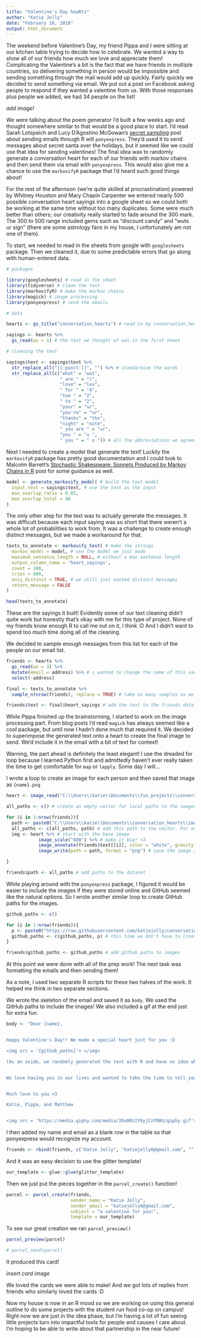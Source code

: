 ```yaml
---
title: "Valentine's Day heaRts"
author: "Katie Jolly"
date: "February 16, 2018"
output: html_document
---
```


The weekend before Valentine's Day, my friend Pippa and I were sitting at our kitchen table trying to decide how to celebrate. We wanted a way to show all of our friends how much we love and appreciate them! Complicating the Valentine's a bit is the fact that we have friends in multiple countries, so delivering something in person would be impossible and sending something through the mail would add up quickly. Fairly quickly we decided to send something via email. We put out a post on Facebook asking people to respond if they wanted a valentine from us. With those responses plus people we added, we had 34 people on the list! 

*add image!*

We were talking about the poem generator I'd built a few weeks ago and thought somewhere similar to that would be a good place to start. I'd read Sarah Lotspeich and Lucy D'Agostino McGowan's [secret sampling](http://livefreeordichotomize.com/2017/11/15/secret-sampling/) post about sending emails through R will `ponyexpress`. They'd used it to send messages about secret santa over the holidays, but it seemed like we could use that idea for sending valentines! The final idea was to randomly generate a conversation heart for each of our friends with markov chains and then send them via email with `ponyexpress`. This would also give me a chance to use the `markovifyR` package that I'd heard such good things about! 

For the rest of the afternoon (we're quite skilled at procrastination) powered by Whitney Houston and Mary Chapin Carpenter we entered nearly 500 possible conversation heart sayings into a google sheet so we could both be working at the same time without too many duplicates. Some were much better than others; our creativity really started to fade around the 300 mark. The 300 to 500 range included gems such as "discount candy" and "wuts ur sign" (there are some astrology fans in my house, I unfortunately am not one of them). 

To start, we needed to read in the sheets from google with `googlesheets` package. Then we cleaned it, due to some predictable errors that go along with human-entered data. 

```r
# packages

library(googlesheets) # read in the sheet 
library(tidyverse) # clean the text
library(markovifyR) # make the markov chains
library(magick) # image processing
library(ponyexpress) # send the emails

# data

hearts <- gs_title("conversation_hearts") # read in my conversation_hearts sheet

sayings <- hearts %>%
  gs_read(ws = 1) # the text we thought of was in the first sheet

# cleaning the text

sayings$text <- sayings$text %>%
  str_replace_all("[[:punct:]]", "") %>% # standardize the words
  str_replace_all(c("what" = "wut",
                    " are " = "r",
                    "love" = "luv",
                    " for " = "4",
                    "too " = "2",
                    " to " = "2",
                    "your" = "ur",
                    "you're" = "ur",
                    "thanks" = "thx",
                    "night" = "nite",
                    " you are " = "ur",
                    "you " = "u ",
                    " you " = " u ")) # all the abbreviations we agreed to use to be more ~hip~
```

Next I needed to create a model that generate the text! Luckily the `markovifyR` package has pretty good documentation and I could look to Malcolm Barrett's [Stochastic Shakespeare: Sonnets Produced by Markov Chains in R](https://malco.io/2018/01/28/shakespeare/) post for some guidance as well. 

```r
model <- generate_markovify_model( # build the text model
  input_text = sayings$text, # use the text as the input
  max_overlap_ratio = 0.85,
  max_overlap_total = 40
)
```

The only other step for the text was to actually generate the messages. It was difficult because each input saying was so short that there weren't a whole lot of probabilities to work from. It was a challenge to create enough distinct messages, but we made a workaround for that.

```r
texts_to_annotate <- markovify_text( # make the strings
  markov_model = model, # use the model we just made
  maximum_sentence_length = NULL, # without a max sentence length
  output_column_name = 'heart_sayings',
  count = 100,
  tries = 600,
  only_distinct = TRUE, # we still just wanted distinct messages 
  return_message = FALSE
)

head(texts_to_annotate)
```

These are the sayings it built! Evidently some of our text cleaning didn't quite work but honestly that's okay with me for this type of project. None of my friends know enough R to call me out on it, I think :D And I didn't want to spend too much time doing all of the cleaning. 

We decided to sample enough messages from this list for each of the people on our email list. 

```r
friends <- hearts %>%
  gs_read(ws = 3) %>%
  mutate(email = address) %>% # i wanted to change the name of this variable
  select(-address)

final <- texts_to_annotate %>%
  sample_n(nrow(friends), replace = TRUE) # take as many samples as we have friends in the dataset i.e. friends to email

friends$text <- final$heart_sayings # add the text to the friends data for when we send them
```

While Pippa finished up the brainstorming, I started to work on the image processing part. From blog posts I'd read `magick` has always seemed like a cool package, but until now I hadn't done much that required it. We decided to superimpose the generated text onto a heart to create the final image to send. We'd include it in the email with a bit of text for context! 

Warning, the part ahead is definitely the least elegant! I use the dreaded for loop because I learned Python first and admittedly haven't ever really taken the time to get comfortable for `map` or `lapply`. Some day I will... 

I wrote a loop to create an image for each person and then saved that image as `{name}.png`

```r
heart <- image_read("C:\\Users\\katie\\Documents\\fun_projects\\conversation_hearts\\pink-heart.png") # the base heart image we used

all_paths <- c() # create an empty vector for local paths to the images

for (i in 1:nrow(friends)){
  path <- paste0("C:\\Users\\katie\\Documents\\conversation_hearts\\images\\", friends$name[[i]], ".png") # reference the images by the person's first name so I can track them easily
  all_paths <- c(all_paths, path) # add this path to the vector. For only 32 this doesn't get too slow.
  img <- heart %>% # start with the base image
            image_scale("600") %>% # make it big! <3
            image_annotate(friends$text[[i]], color = "white", gravity = "center", size = 40) %>% # write the generated text in white in the middle of the heart with size 40 font
            image_write(path = path, format = "png") # save the image as {name}.png 

}

friends$path <- all_paths # add paths to the dataset
```

While playing around with the `ponyexpress` package, I figured it would be easier to include the images if they were stored online and GitHub seemed like the natural options. So I wrote another similar loop to create GitHub paths for the images.

```r
github_paths <- c()

for (i in 1:nrow(friends)){
  p <- paste0("https://raw.githubusercontent.com/katiejolly/conversation-hearts/master/images/", friends$name[[i]], ".png")
  github_paths <- c(github_paths, p) # this time we don't have to create another image, just the path!
}

friends$github_paths <- github_paths # add github paths to images
```

At this point we were done with all of the prep work! The next task was formatting the emails and then sending them!

As a note, I used two separate R scripts for these two halves of the work. It helped me think in two separate sections. 

We wrote the skeleton of the email and saved it as `body`. We used the GitHub paths to include the images! We also included a gif at the end just for extra fun. 

```r
body <- "Dear {name},


Happy Valentine's Day!! We made a special heart just for you :D

<img src = '{github_paths}'> </img>

(As an aside, we randomly generated the text with R and have no idea what we sent to you. Ask Katie if you want to know more!)


We love having you in our lives and wanted to take the time to tell you! 


Much love to you <3

Katie, Pippa, and Matthew


<img src = 'https://media.giphy.com/media/26xBRiIYbyjCzYMAU/giphy.gif'> </img>"
```

I then added my name and email as a blank row in the table so that ponyexpress would recognize my account. 

```r
friends <- rbind(friends, c("Katie Jolly", "katiejolly6@gmail.com", "", ""))
```

And it was an easy decision to use the glitter template!

```r
our_template <- glue::glue(glitter_template)
```

Then we just put the pieces together in the `parcel_create()` function!

```r
parcel <- parcel_create(friends,
                        sender_name = "Katie Jolly",
                        sender_email = "katiejolly6@gmail.com",
                        subject = "a valentine for you!",
                        template = our_template)
```

To see our great creation we ran `parcel_preview()`

```r
parcel_preview(parcel)

# parcel_send(parcel)
```

It produced this card! 

*insert card image*

We loved the cards we were able to make! And we got lots of replies from friends who similarly loved the cards :D

Now my house is now in an R mood so we are working on using this general outline to do some projects with the student run food co-op on campus! Right now we are just in the idea phase, but I'm having a lot of fun seeing little projects turn into impactful tools for people and causes I care about. I'm hoping to be able to write about that partnership in the near future! 
